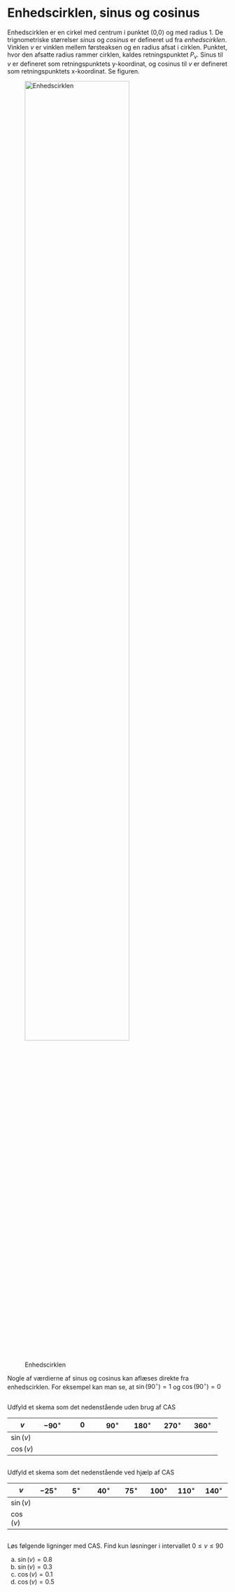 # Enhedscirklen, sinus og cosinus

Enhedscirklen er en cirkel med centrum i punktet (0,0) og med radius 1. De trignometriske størrelser *sinus* og *cosinus* er defineret ud fra *enhedscirklen*. Vinklen $v$ er vinklen mellem førsteaksen og en radius afsat i cirklen. Punktet, hvor den afsatte radius rammer cirklen, kaldes retningspunktet $P_v$. Sinus til $v$ er defineret som retningspunktets y-koordinat, og cosinus til $v$ er defineret som retningspunktets x-koordinat. Se figuren.

![Enhedscirklen](grafer/enhedscirklen.jpg){width=75%}

Nogle af værdierne af sinus og cosinus kan aflæses direkte fra enhedscirklen. For eksempel kan man se, at $\sin(90^{\circ})=1$ og $\cos(90^{\circ})=0$

## 
Udfyld et skema som det nedenstående uden brug af CAS

| $v$ | $-90^{\circ}$ | $0$ | $90^{\circ}$ | $180^{\circ}$ | $270^{\circ}$ | $360^{\circ}$ |
| --- | --- | --- | --- | --- | --- | --- | 
| $\sin(v)$ | | | | | | |
| $\cos(v)$ | | | | | | |

## 
Udfyld et skema som det nedenstående ved hjælp af CAS

| $v$ | $-25^{\circ}$ | $5^{\circ}$ | $40^{\circ}$ | $75^{\circ}$ | $100^{\circ}$ | $110^{\circ}$ | $140^{\circ}$ |
| --- | --- | --- | --- | --- | --- | --- | --- |
| $\sin(v)$ | | | | | | | |
| $\cos(v)$ | | | | | | | |

## 
Løs følgende ligninger med CAS. Find kun løsninger i intervallet $0 \leq v \leq 90$

a. $\sin(v)=0.8$
b. $\sin(v)=0.3$
c. $\cos(v)=0.1$
d. $\cos(v)=0.5$